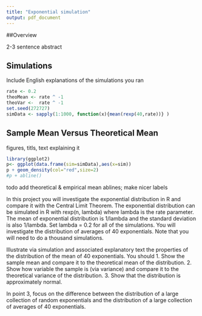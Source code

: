 ```yaml
---
title: "Exponential simulation"
output: pdf_document
---
```


##Overview

2-3 sentence abstract

## Simulations
Include English explanations of the simulations you ran

```r
rate <- 0.2
theoMean <- rate ^ -1
theoVar <-  rate ^ -1
set.seed(272727)
simData <- sapply(1:1000, function(x){mean(rexp(40,rate))} )

```

## Sample Mean Versus Theoretical Mean
figures, titls, text explaining it

```r
library(ggplot2)
p<- ggplot(data.frame(sim=simData),aes(x=sim))
p + geom_density(col="red",size=2)
#p + abline()

```
todo add theoretical & empirical mean ablines; make nicer labels 


In this project you will investigate the exponential distribution in R and compare it with the Central Limit Theorem. The exponential distribution can be simulated in R with rexp(n, lambda) where lambda is the rate parameter. The mean of exponential distribution is 1/lambda and the standard deviation is also 1/lambda. Set lambda = 0.2 for all of the simulations. You will investigate the distribution of averages of 40 exponentials. Note that you will need to do a thousand simulations.

Illustrate via simulation and associated explanatory text the properties of the distribution of the mean of 40 exponentials.  You should
1. Show the sample mean and compare it to the theoretical mean of the distribution.
2. Show how variable the sample is (via variance) and compare it to the theoretical variance of the distribution.
3. Show that the distribution is approximately normal.

In point 3, focus on the difference between the distribution of a large collection of random exponentials and the distribution of a large collection of averages of 40 exponentials. 